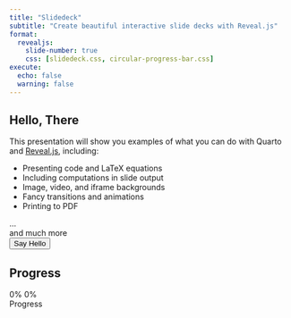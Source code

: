 ```yaml
---
title: "Slidedeck"
subtitle: "Create beautiful interactive slide decks with Reveal.js"
format:
  revealjs: 
    slide-number: true
    css: [slidedeck.css, circular-progress-bar.css]
execute:
  echo: false
  warning: false    
---
```


## Hello, There

This presentation will show you examples of what you can do with Quarto and [Reveal.js](https://revealjs.com), including:

-   Presenting code and LaTeX equations
-   Including computations in slide output
-   Image, video, and iframe backgrounds
-   Fancy transitions and animations
-   Printing to PDF

...<div class="foo">and much more</div>

<form>  
  <input type="button" value="Say Hello" onclick="msg()"/>  
</form> 

<script type="text/javascript">
  function msg(){  
    alert("Hello, Local Slidedeck Script!");  
  }
</script>  

<script type="text/javascript" src="https://raw.githack.com/vanHeemstraSystems/quarto-revealjs/main/slidedeck.js"></script>

## Progress

```{=html}
<div class="container">
  <div class="circular-progress">
    <span class="progress-value">0%</span>
    <span class="progress-loaded-value">0%</span>
  </div>
  <span class="text">Progress</span>
</div>
```

<script type="text/javascript">
let progressPromise = new Promise(function(resolve, reject) {    
    // Make an asynchronous call and either resolve or reject
    resolve("I am done with getting the progress ...");
});

console.log(progressPromise);
  
let progressData = fetch("https://raw.githack.com/vanHeemstraSystems/quarto-revealjs/main/data/progress.json", {
    mode: 'cors',
    headers: {
      'Access-Control-Allow-Origin':'*'
    }
  })
  .then(res => res.json());
  
console.log(progressData.resolve());

let circularProgress = document.querySelector(".circular-progress"),
    progressValue = document.querySelector(".progress-value"),
    progressLoadedValue = document.querySelector(".progress-loaded-value");

let progressStartValue = 0,    
    progressEndValue = 90,
    progressLoadedEndValue = 55,
    speed = 100;

let progress = setInterval(() => {
    progressStartValue++;
    progressValue.textContent = `${progressStartValue}%`
    progressLoadedValue.textContent = `${progressLoadedEndValue}%`
    circularProgress.style.background = `conic-gradient(#7d2ae8 ${progressStartValue * 3.6}deg, #ededed 0deg)`
    if(progressStartValue == progressEndValue){
        clearInterval(progress);
    }
}, speed);
</script>
